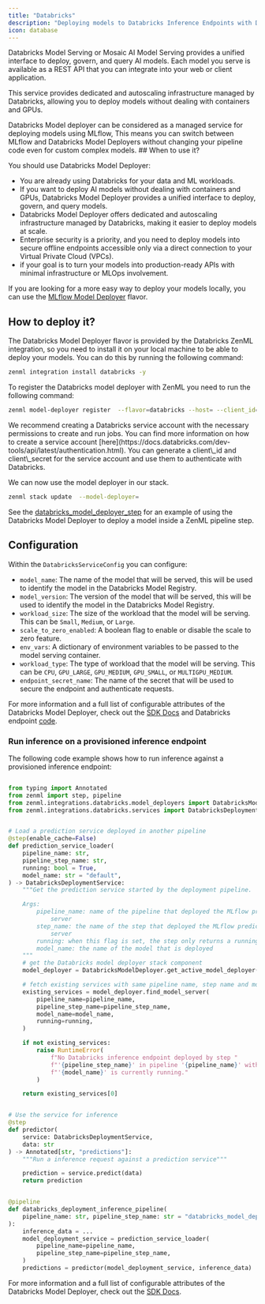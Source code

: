 ```yaml
---
title: "Databricks"
description: "Deploying models to Databricks Inference Endpoints with Databricks"
icon: database
---
```


Databricks Model Serving or Mosaic AI Model Serving provides a unified interface to deploy, govern, and query AI models. Each model you serve is available as a REST API that you can integrate into your web or client application.

This service provides dedicated and autoscaling infrastructure managed by Databricks, allowing you to deploy models without dealing with containers and GPUs.

<Info>
    Databricks Model deployer can be considered as a managed service for deploying models using MLflow, This means you can switch between MLflow and Databricks Model Deployers without changing your pipeline code even for custom complex models.
</Info>
## When to use it?

You should use Databricks Model Deployer:

* You are already using Databricks for your data and ML workloads.
* If you want to deploy AI models without dealing with containers and GPUs, Databricks Model Deployer provides a unified interface to deploy, govern, and query models.
* Databricks Model Deployer offers dedicated and autoscaling infrastructure managed by Databricks, making it easier to deploy models at scale.
* Enterprise security is a priority, and you need to deploy models into secure offline endpoints accessible only via a direct connection to your Virtual Private Cloud (VPCs).
* if your goal is to turn your models into production-ready APIs with minimal infrastructure or MLOps involvement.

If you are looking for a more easy way to deploy your models locally, you can use the [MLflow Model Deployer](/v/0.70.0/versions/0.66.0/stack-components/model-deployers/mlflow) flavor.

## How to deploy it?

The Databricks Model Deployer flavor is provided by the Databricks ZenML integration, so you need to install it on your local machine to be able to deploy your models. You can do this by running the following command:

```bash
zenml integration install databricks -y
```

To register the Databricks model deployer with ZenML you need to run the following command:

```bash
zenml model-deployer register  --flavor=databricks --host= --client_id={{databricks.client_id}} --client_secret={{databricks.client_secret}}
```

<Info>
    We recommend creating a Databricks service account with the necessary permissions to create and run jobs. You can find more information on how to create a service account [here](https://docs.databricks.com/dev-tools/api/latest/authentication.html). You can generate a client\_id and client\_secret for the service account and use them to authenticate with Databricks.
</Info>

We can now use the model deployer in our stack.

```bash
zenml stack update  --model-deployer=
```

See the [databricks\_model\_deployer\_step](https://sdkdocs.zenml.io/latest/integration%5Fcode%5Fdocs/integrations-databricks/#zenml.integrations.databricks.steps.databricks%5Fdeployer.databricks%5Fmodel%5Fdeployer%5Fstep) for an example of using the Databricks Model Deployer to deploy a model inside a ZenML pipeline step.

## Configuration

Within the `DatabricksServiceConfig` you can configure:

* `model_name`: The name of the model that will be served, this will be used to identify the model in the Databricks Model Registry.
* `model_version`: The version of the model that will be served, this will be used to identify the model in the Databricks Model Registry.
* `workload_size`: The size of the workload that the model will be serving. This can be `Small`, `Medium`, or `Large`.
* `scale_to_zero_enabled`: A boolean flag to enable or disable the scale to zero feature.
* `env_vars`: A dictionary of environment variables to be passed to the model serving container.
* `workload_type`: The type of workload that the model will be serving. This can be `CPU`, `GPU_LARGE`, `GPU_MEDIUM`, `GPU_SMALL`, or `MULTIGPU_MEDIUM`.
* `endpoint_secret_name`: The name of the secret that will be used to secure the endpoint and authenticate requests.

For more information and a full list of configurable attributes of the Databricks Model Deployer, check out the [SDK Docs](https://sdkdocs.zenml.io/latest/integration%5Fcode%5Fdocs/integrations-databricks/#zenml.integrations.databricks.model%5Fdeployers) and Databricks endpoint [code](https://github.com/databricks/databricks%5Fhub/blob/5e3b603ccc7cd6523d998e75f82848215abf9415/src/databricks%5Fhub/hf%5Fapi.py#L6957).

### Run inference on a provisioned inference endpoint

The following code example shows how to run inference against a provisioned inference endpoint:

```py

from typing import Annotated
from zenml import step, pipeline
from zenml.integrations.databricks.model_deployers import DatabricksModelDeployer
from zenml.integrations.databricks.services import DatabricksDeploymentService


# Load a prediction service deployed in another pipeline
@step(enable_cache=False)
def prediction_service_loader(
    pipeline_name: str,
    pipeline_step_name: str,
    running: bool = True,
    model_name: str = "default",
) -> DatabricksDeploymentService:
    """Get the prediction service started by the deployment pipeline.

    Args:
        pipeline_name: name of the pipeline that deployed the MLflow prediction
            server
        step_name: the name of the step that deployed the MLflow prediction
            server
        running: when this flag is set, the step only returns a running service
        model_name: the name of the model that is deployed
    """
    # get the Databricks model deployer stack component
    model_deployer = DatabricksModelDeployer.get_active_model_deployer()

    # fetch existing services with same pipeline name, step name and model name
    existing_services = model_deployer.find_model_server(
        pipeline_name=pipeline_name,
        pipeline_step_name=pipeline_step_name,
        model_name=model_name,
        running=running,
    )

    if not existing_services:
        raise RuntimeError(
            f"No Databricks inference endpoint deployed by step "
            f"'{pipeline_step_name}' in pipeline '{pipeline_name}' with name "
            f"'{model_name}' is currently running."
        )

    return existing_services[0]


# Use the service for inference
@step
def predictor(
    service: DatabricksDeploymentService,
    data: str
) -> Annotated[str, "predictions"]:
    """Run a inference request against a prediction service"""

    prediction = service.predict(data)
    return prediction


@pipeline
def databricks_deployment_inference_pipeline(
    pipeline_name: str, pipeline_step_name: str = "databricks_model_deployer_step",
):
    inference_data = ...
    model_deployment_service = prediction_service_loader(
        pipeline_name=pipeline_name,
        pipeline_step_name=pipeline_step_name,
    )
    predictions = predictor(model_deployment_service, inference_data)
```

For more information and a full list of configurable attributes of the Databricks Model Deployer, check out the [SDK Docs](https://sdkdocs.zenml.io/latest/integration%5Fcode%5Fdocs/integrations-databricks/#zenml.integrations.databricks.model%5Fdeployers).

